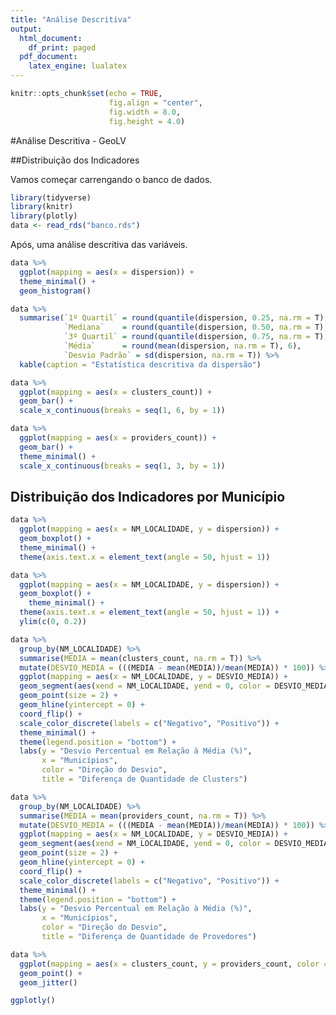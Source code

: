 ```yaml
---
title: "Análise Descritiva"
output:
  html_document:
    df_print: paged
  pdf_document:
    latex_engine: lualatex
---
```


```r
knitr::opts_chunk$set(echo = TRUE,
                      fig.align = "center",
                      fig.width = 8.0,
                      fig.height = 4.0)
```

#Análise Descritiva - GeoLV

##Distribuição dos Indicadores

Vamos começar carrengando o banco de dados.

```r
library(tidyverse)
library(knitr)
library(plotly)
data <- read_rds("banco.rds")
```

Após, uma análise descritiva das variáveis.

```r
data %>% 
  ggplot(mapping = aes(x = dispersion)) +
  theme_minimal() +
  geom_histogram()

data %>% 
  summarise(`1º Quartil` = round(quantile(dispersion, 0.25, na.rm = T), 6),
            `Mediana`    = round(quantile(dispersion, 0.50, na.rm = T), 6),
            `3º Quartil` = round(quantile(dispersion, 0.75, na.rm = T), 6),
            `Média`      = round(mean(dispersion, na.rm = T), 6),
            `Desvio Padrão` = sd(dispersion, na.rm = T)) %>% 
  kable(caption = "Estatística descritiva da dispersão")
```

```r
data %>% 
  ggplot(mapping = aes(x = clusters_count)) +
  geom_bar() +
  scale_x_continuous(breaks = seq(1, 6, by = 1))
```

```r
data %>% 
  ggplot(mapping = aes(x = providers_count)) +
  geom_bar() +
  theme_minimal() +
  scale_x_continuous(breaks = seq(1, 3, by = 1))
```

## Distribuição dos Indicadores por Município

```r
data %>% 
  ggplot(mapping = aes(x = NM_LOCALIDADE, y = dispersion)) +
  geom_boxplot() + 
  theme_minimal() +
  theme(axis.text.x = element_text(angle = 50, hjust = 1))
```

```r
data %>% 
  ggplot(mapping = aes(x = NM_LOCALIDADE, y = dispersion)) +
  geom_boxplot() + 
    theme_minimal() +
  theme(axis.text.x = element_text(angle = 50, hjust = 1)) +
  ylim(c(0, 0.2))
```

```r
data %>% 
  group_by(NM_LOCALIDADE) %>% 
  summarise(MEDIA = mean(clusters_count, na.rm = T)) %>% 
  mutate(DESVIO_MEDIA = (((MEDIA - mean(MEDIA))/mean(MEDIA)) * 100)) %>% 
  ggplot(mapping = aes(x = NM_LOCALIDADE, y = DESVIO_MEDIA)) +
  geom_segment(aes(xend = NM_LOCALIDADE, yend = 0, color = DESVIO_MEDIA > 0), alpha = 0.8, size = 2) +
  geom_point(size = 2) +
  geom_hline(yintercept = 0) +
  coord_flip() +
  scale_color_discrete(labels = c("Negativo", "Positivo")) +
  theme_minimal() +
  theme(legend.position = "bottom") +
  labs(y = "Desvio Percentual em Relação à Média (%)",
       x = "Municípios",
       color = "Direção do Desvio",
       title = "Diferença de Quantidade de Clusters")
```

```r
data %>% 
  group_by(NM_LOCALIDADE) %>% 
  summarise(MEDIA = mean(providers_count, na.rm = T)) %>% 
  mutate(DESVIO_MEDIA = (((MEDIA - mean(MEDIA))/mean(MEDIA)) * 100)) %>% 
  ggplot(mapping = aes(x = NM_LOCALIDADE, y = DESVIO_MEDIA)) +
  geom_segment(aes(xend = NM_LOCALIDADE, yend = 0, color = DESVIO_MEDIA > 0), alpha = 0.8, size = 2) +
  geom_point(size = 2) +
  geom_hline(yintercept = 0) +
  coord_flip() +
  scale_color_discrete(labels = c("Negativo", "Positivo")) +
  theme_minimal() +
  theme(legend.position = "bottom") +
  labs(y = "Desvio Percentual em Relação à Média (%)",
       x = "Municípios",
       color = "Direção do Desvio",
       title = "Diferença de Quantidade de Provedores")
```

```r
data %>% 
  ggplot(mapping = aes(x = clusters_count, y = providers_count, color = log(dispersion))) +
  geom_point() +
  geom_jitter()

ggplotly()
```
